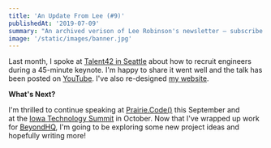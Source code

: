 ```yaml
---
title: 'An Update From Lee (#9)'
publishedAt: '2019-07-09'
summary: "An archived verison of Lee Robinson's newsletter – subscribe to get early access."
image: '/static/images/banner.jpg'
---
```


Last month, I spoke at [Talent42 in Seattle](https://www.talent42.com/agenda/speakers/425777) about how
to recruit engineers during a 45-minute keynote. I'm happy to share it went well and the
talk has been posted on [YouTube](https://www.youtube.com/watch?v=chWOJB1LYkk).
I've also re-designed [my website](https://leerob.io).

**What's Next?**

I'm thrilled to continue speaking at [Prairie.Code()](https://prairiecode.amegala.com/Speakers) this September
and at the [Iowa Technology Summit](https://www.iowatechsummit.com/) in October.
Now that I've wrapped up work for [BeyondHQ](https://www.beyondhq.co/), I'm going to be exploring
some new project ideas and hopefully writing more!
